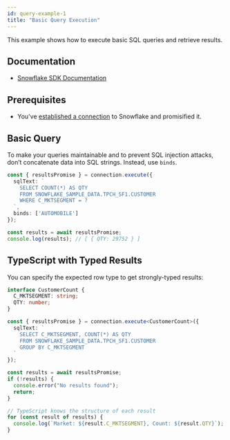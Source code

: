 ```yaml
---
id: query-example-1
title: "Basic Query Execution"
---
```


This example shows how to execute basic SQL queries and retrieve results.

## Documentation

- [Snowflake SDK Documentation](https://docs.snowflake.com/en/developer-guide/node-js/nodejs-driver-execute)

## Prerequisites

- You've [established a connection](../../connecting) to Snowflake and promisified it.

## Basic Query

To make your queries maintainable and to prevent SQL injection attacks, don’t concatenate data into SQL strings. Instead, use `binds`.

```typescript
const { resultsPromise } = connection.execute({
  sqlText: `
    SELECT COUNT(*) AS QTY
    FROM SNOWFLAKE_SAMPLE_DATA.TPCH_SF1.CUSTOMER
    WHERE C_MKTSEGMENT = ?
  `,
  binds: ['AUTOMOBILE']
});

const results = await resultsPromise;
console.log(results); // [ { QTY: 29752 } ]
```

## TypeScript with Typed Results

You can specify the expected row type to get strongly-typed results:

```typescript
interface CustomerCount {
  C_MKTSEGMENT: string;
  QTY: number;
}

const { resultsPromise } = connection.execute<CustomerCount>({
  sqlText: `
    SELECT C_MKTSEGMENT, COUNT(*) AS QTY
    FROM SNOWFLAKE_SAMPLE_DATA.TPCH_SF1.CUSTOMER
    GROUP BY C_MKTSEGMENT
  `
});

const results = await resultsPromise;
if (!results) {
  console.error("No results found");
  return;
}

// TypeScript knows the structure of each result
for (const result of results) {
  console.log(`Market: ${result.C_MKTSEGMENT}, Count: ${result.QTY}`);
}
```
